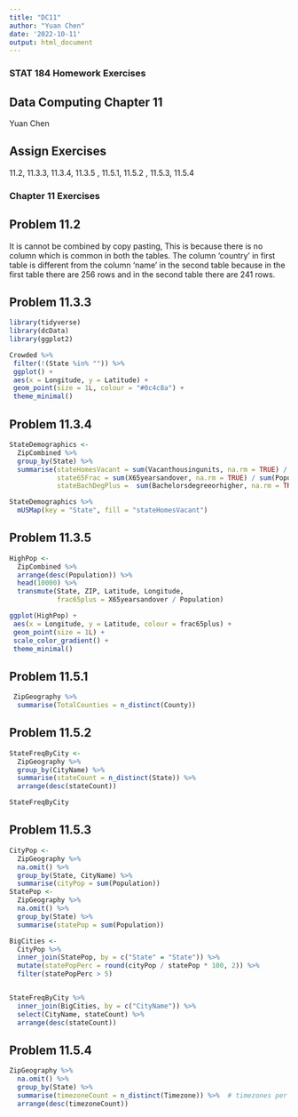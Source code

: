 ```yaml
---
title: "DC11"
author: "Yuan Chen"
date: '2022-10-11'
output: html_document
---
```

### STAT 184 Homework Exercises

##  Data Computing Chapter 11

Yuan Chen

##  Assign Exercises 

11.2, 11.3.3, 11.3.4, 11.3.5 , 11.5.1, 11.5.2 , 11.5.3, 11.5.4

### Chapter 11 Exercises

##  Problem 11.2

It is cannot be combined by copy pasting, This is because there is no column which is common in both the tables. The column 'country' in first table is different from the column 'name' in the second table because in the first table there are 256 rows and in the second table there are 241 rows.

##  Problem 11.3.3
```r
library(tidyverse)
library(dcData)
library(ggplot2)
```


```r
Crowded %>%
 filter(!(State %in% "")) %>%
 ggplot() +
 aes(x = Longitude, y = Latitude) +
 geom_point(size = 1L, colour = "#0c4c8a") +
 theme_minimal()
```

##  Problem 11.3.4

```r
StateDemographics <- 
  ZipCombined %>%
  group_by(State) %>%
  summarise(stateHomesVacant = sum(Vacanthousingunits, na.rm = TRUE) / sum(Totalhousingunits, na.rm = TRUE), 
            state65Frac = sum(X65yearsandover, na.rm = TRUE) / sum(Population, na.rm = TRUE), 
            stateBachDegPlus =  sum(Bachelorsdegreeorhigher, na.rm = TRUE) / sum(Population, na.rm = TRUE))
```

```r
StateDemographics %>%
  mUSMap(key = "State", fill = "stateHomesVacant")
```



##  Problem 11.3.5

```r
HighPop <- 
  ZipCombined %>%
  arrange(desc(Population)) %>%
  head(10000) %>%
  transmute(State, ZIP, Latitude, Longitude,
            frac65plus = X65yearsandover / Population)

ggplot(HighPop) +
 aes(x = Longitude, y = Latitude, colour = frac65plus) +
 geom_point(size = 1L) +
 scale_color_gradient() +
 theme_minimal()
```



##  Problem 11.5.1
```r
 ZipGeography %>%
  summarise(TotalCounties = n_distinct(County))
```

##  Problem 11.5.2
```r
StateFreqByCity <-  
  ZipGeography %>%
  group_by(CityName) %>%
  summarise(stateCount = n_distinct(State)) %>%
  arrange(desc(stateCount))

StateFreqByCity
```
##  Problem 11.5.3
```r
CityPop <- 
  ZipGeography %>%
  na.omit() %>%
  group_by(State, CityName) %>%
  summarise(cityPop = sum(Population)) 
StatePop <- 
  ZipGeography %>%
  na.omit() %>%
  group_by(State) %>%
  summarise(statePop = sum(Population))  

BigCities <- 
  CityPop %>%
  inner_join(StatePop, by = c("State" = "State")) %>%
  mutate(statePopPerc = round(cityPop / statePop * 100, 2)) %>%
  filter(statePopPerc > 5)


StateFreqByCity %>%
  inner_join(BigCities, by = c("CityName")) %>%
  select(CityName, stateCount) %>%
  arrange(desc(stateCount))
```
##  Problem 11.5.4
```r
ZipGeography %>%
  na.omit() %>%
  group_by(State) %>%
  summarise(timezoneCount = n_distinct(Timezone)) %>%  # timezones per state
  arrange(desc(timezoneCount))
```